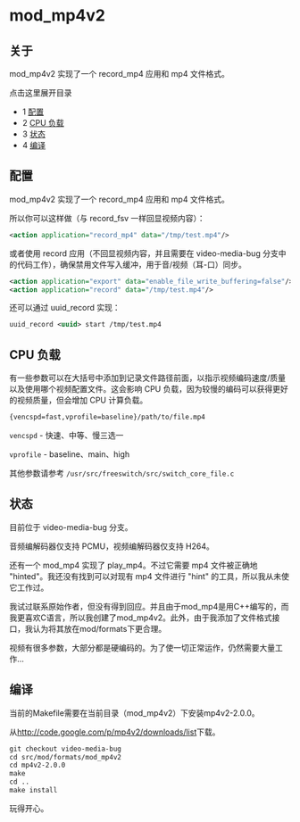 # mod_mp4v2

## 关于

mod\_mp4v2 实现了一个 record\_mp4 应用和 mp4 文件格式。

点击这里展开目录

* 1 [配置](#configuration)
* 2 [CPU 负载](#cpu-load)
* 3 [状态](#status)
* 4 [编译](#compile)

## 配置

mod\_mp4v2 实现了一个 record\_mp4 应用和 mp4 文件格式。

所以你可以这样做（与 record\_fsv 一样回显视频内容）：

```xml
<action application="record_mp4" data="/tmp/test.mp4"/>
```

或者使用 record 应用（不回显视频内容，并且需要在 video-media-bug 分支中的代码工作），确保禁用文件写入缓冲，用于音/视频（耳-口）同步。

```xml
<action application="export" data="enable_file_write_buffering=false"/>
<action application="record" data="/tmp/test.mp4"/>
```

还可以通过 uuid\_record 实现：

```xml
uuid_record <uuid> start /tmp/test.mp4
```

## CPU 负载

有一些参数可以在大括号中添加到记录文件路径前面，以指示视频编码速度/质量以及使用哪个视频配置文件。这会影响 CPU 负载，因为较慢的编码可以获得更好的视频质量，但会增加 CPU 计算负载。

```xml
{vencspd=fast,vprofile=baseline}/path/to/file.mp4
```

`vencspd` \- 快速、中等、慢三选一

`vprofile` \- baseline、main、high

其他参数请参考 `/usr/src/freeswitch/src/switch_core_file.c`

## 状态

目前位于 video-media-bug 分支。

音频编解码器仅支持 PCMU，视频编解码器仅支持 H264。

还有一个 mod\_mp4 实现了 play\_mp4。不过它需要 mp4 文件被正确地 "hinted"。我还没有找到可以对现有 mp4 文件进行 "hint" 的工具，所以我从未使它工作过。

我试过联系原始作者，但没有得到回应。并且由于mod\_mp4是用C++编写的，而我更喜欢C语言，所以我创建了mod\_mp4v2。此外，由于我添加了文件格式接口，我认为将其放在mod/formats下更合理。

视频有很多参数，大部分都是硬编码的。为了使一切正常运作，仍然需要大量工作...

## 编译

当前的Makefile需要在当前目录（mod\_mp4v2）下安装mp4v2-2.0.0。

从<http://code.google.com/p/mp4v2/downloads/list>下载。

```xml
git checkout video-media-bug
cd src/mod/formats/mod_mp4v2
cd mp4v2-2.0.0
make
cd ..
make install
```

玩得开心。